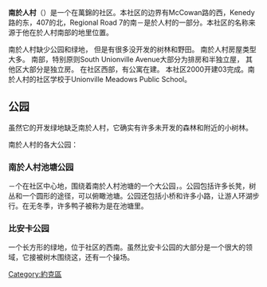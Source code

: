 {{unreferenced|time=2012-03-25T11:16:12+00:00}}
{{Infobox City
|chinese_name = 南於人村
|official_name = South Unionville
|nickname = 绿村
|motto = 
|image_skyline =  
|imagesize = 
|image_caption = 
|image_flag = 
|image_seal = 
|image_map = York-markham.PNG
|mapsize = 120px
|map_caption = 
|subdivision_type = 國家
|subdivision_name = {{CAN}}
|subdivision_type1 = 省
|subdivision_name1 = [[File:Flag_of_Ontario.svg|25px]]  [[安大略|安大略]]
|subdivision_type2 = [[安大略省行政區劃|區域]]
|subdivision_name2 = [[約克區|約克區]]
|leader_title = 
|leader_name = 
|leader_title1 =
|leader_name1 = 
|found_title =
|found_date = 2003年
|established_title = 
|established_date = 
|established_title1 = 
|established_date1 = 
|area_magnitude = 
|area_total = 212.47
|TotalArea_sq_mi = 82
|area_note =
|area_land  = 
|LandArea_sq_mi = 
|area_water = 
|WaterArea_sq_mi = 
|area_water_percent = 
|area_urban = 
|UrbanArea_sq_mi =
|area_metro  =
|MetroArea_sq_mi =
|population_as_of  = 2011年
|population_note = 
|population_total = 7，834
|population_urban = 
|population_metro  = 
|population_density = 
|population_density_mi2 = 
|timezone = [[北美東部時區|東部標準時間]]
|utc_offset = -5
|timezone_DST = [[北美東部時區|東部日光節約時間]] 
|utc_offset_DST = -4
|latd=43 |latm=53 |lats= |latNS=N 
|longd=79 |longm=15 |longs= |longEW=W 
|elevation = 200
|elevation_ft = 
|website = 
|footnotes = 
}}

'''南於人村'''（{{lang-en|South Unionville}}）是一个在萬錦的社区。本社区的边界有McCowan路的西，Kenedy路的东，407的北，Regional Road 7的南－是於人村的一部分。本社区的名称来源于他在於人村南部的地里位置。

南於人村缺少公园和绿地， 但是有很多没开发的树林和野田。 南於人村房屋类型大多。 南部，特别原则South Unionville Avenue大部分为排房和半独立屋， 其他区大部分是独立房。 在社区西部，有公寓在建。 本社区2000开建03完成。南於人村的社区学校于Unionville Meadows Public School。

== 公园 ==

虽然它的开发绿地缺乏南於人村，它确实有许多未开发的森林和附近的小树林。

南於人村的各大公园：

=== 南於人村池塘公园 ===

－个在社区中心地，围绕着南於人村池塘的一个大公园，。公园包括许多长凳，树丛和一个圆形的途径，可以俯瞰池塘。公园还包括小桥和许多小路，让游人环湖步行。在无冬季，许多鸭子被称为是在池塘里。

=== 比安卡公园 ===

一个长方形的绿地，位于社区的西南。虽然比安卡公园的大部分是一个很大的领域，它接被树木围绕这，还有一个操场。

[[Category:約克區|Category:約克區]]